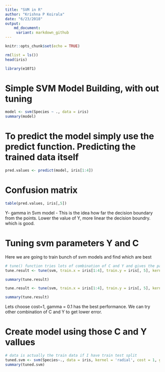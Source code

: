 ```yaml
---
title: "SVM in R"
author: "Krishna P Koirala"
date: "6/23/2018"
output:
    md_document:
     variant: markdown_github
---
```


```r
knitr::opts_chunk$set(echo = TRUE)
```


```r
rm(list = ls())
head(iris)
```

```r
library(e1071)
```

# Simple SVM Model Building, with out tuning

```r
model <- svm(Species ~ ., data = iris)
summary(model)
```

# To predict the model simply use the predict function. Predicting the trained data itself

```r
pred.values <- predict(model, iris[1:4])
```

# Confusion matrix

```r
table(pred.values, iris[,5])
```


Y- gamma in Svm model
- This is the idea how far the decision boundary from the points. Lower the value of Y, more linear the decision boundry.
which is good.


# Tuning svm parameters Y and C
Here we are going to train bunch of svm models and find which are best 

```r
# tune() function tries lots of combination of C and Y and gives the pair which has low error rate
tune.result <- tune(svm, train.x = iris[1:4], train.y = iris[, 5], kernel = 'radial', ranges = list(cost = c(0.1, 1, 10), gamma = c(0.5, 1, 2)))
```


```r
summary(tune.result)
```

```r
tune.result <- tune(svm, train.x = iris[1:4], train.y = iris[, 5], kernel = 'radial', ranges = list(cost = c(0.5, 1, 1.5), gamma = c(0.1, 0.5, 0.7)))

summary(tune.result)
```

Lets choose cost=1, gamma = 0.1 has the best performance. 
We can try other combination of C and Y to get lower error.


# Create model using those C and Y vallues


```r
# data is actually the train data if I have train test split
tuned.svm <- svm(Species~., data = iris, kernel = 'radial', cost = 1, gamma = 0.1)
summary(tuned.svm)
```







